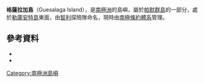 {{coord|64|16|S|61|59|W|source:GNIS|display=title}}

'''格薩拉加島'''（Guesalaga Island），是[[南極洲|南極洲]]的島嶼，屬於[[帕默群島|帕默群島]]的一部分，處於[[勒庫安特島|勒庫安特島]]東面，由[[智利|智利]]探險隊命名，現時由[[南極條約體系|南極條約體系]]管理。

==參考資料==
*{{cite gnis | type = antarid | id = 6128| name = Guesalaga Island | accessdate = 2012-05-10}}
*{{usgs-gazetteer|id=6128}}

{{Antarctica-geo-stub}}
[[Category:南極洲島嶼|Category:南極洲島嶼]]